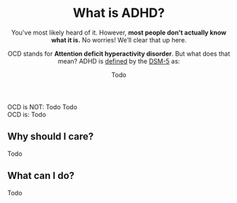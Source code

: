 <Meta
  title="What is ADHD?"
  description="ADHD is misunderstood. Find out more here."
  social="/social/adhd.jpg"
/>

<Header>

# What is ADHD?

You've most likely heard of it. However, **most people don't actually know what it is.** No worries! We’ll clear that up here.

OCD stands for **Attention deficit hyperactivity disorder**. But what does that mean? ADHD is [defined](https://www.ncbi.nlm.nih.gov/books/NBK519704/table/ch3.t13) by the [DSM-5](https://en.wikipedia.org/wiki/DSM-5) as:

<Definition>
<DefinitionItem summary="Todo">

Todo

</DefinitionItem>

</Definition>

</Header>

<Box>
<div>
<IconHeading url="/icons/cross.svg" alt="Cross icon">OCD is NOT:</IconHeading>

<Definition>
  <DefinitionItem summary="Not being hyper active 24/7">
   Todo
  </DefinitionItem>
  <DefinitionItem summary="Todo">
    Todo
  </DefinitionItem>
</Definition>
</div>

<div>
<IconHeading url="/icons/check.svg" alt="Check icon">OCD is:</IconHeading>

<Definition>
    <DefinitionItem summary="Todo">Todo</DefinitionItem>
</Definition>
</div>

</Box>

<Section>

## Why should I care?

Todo

</Section>

<Section>

## What can I do?

Todo

</Section>

